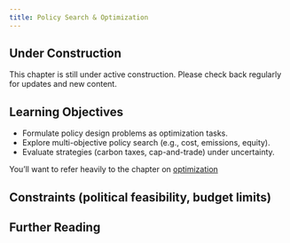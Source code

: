 ```yaml
---
title: Policy Search & Optimization
---
```


::: {.callout-note}
## Under Construction
This chapter is still under active construction. Please check back regularly for updates and new content.
:::

::: {.callout-tip}
## Learning Objectives

- Formulate policy design problems as optimization tasks.
- Explore multi-objective policy search (e.g., cost, emissions, equity).
- Evaluate strategies (carbon taxes, cap-and-trade) under uncertainty.
:::

You'll want to refer heavily to the chapter on [optimization](../fundamentals/optimization.qmd)

## Constraints (political feasibility, budget limits)

## Further Reading {.unnumbered}